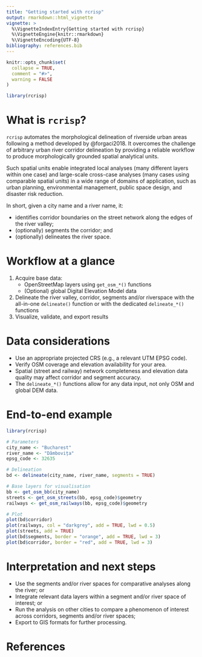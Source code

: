 ```yaml
---
title: "Getting started with rcrisp"
output: rmarkdown::html_vignette
vignette: >
  %\VignetteIndexEntry{Getting started with rcrisp}
  %\VignetteEngine{knitr::rmarkdown}
  %\VignetteEncoding{UTF-8}
bibliography: references.bib
---
```


```r
knitr::opts_chunk$set(
  collapse = TRUE,
  comment = "#>",
  warning = FALSE
)
```

```r
library(rcrisp)
```

# What is `rcrisp`?

`rcrisp` automates the morphological delineation of riverside urban areas following a method developed by @forgaci2018. It overcomes the challenge of arbitrary urban river corridor delineation by providing a reliable workflow to produce morphologically grounded spatial analytical units.

Such spatial units enable integrated local analyses (many different layers within one case) and large-scale cross-case analyses (many cases using comparable spatial units) in a wide range of domains of application, such as urban planning, environmental management, public space design, and disaster risk reduction.

In short, given a city name and a river name, it:

- identifies corridor boundaries on the street network along the edges of the river valley;
- (optionally) segments the corridor; and
- (optionally) delineates the river space.

# Workflow at a glance

1. Acquire base data:
   - OpenStreetMap layers using `get_osm_*()` functions
   - (Optional) global Digital Elevation Model data
2. Delineate the river valley, corridor, segments and/or riverspace with the
   all-in-one `delineate()` function or with the dedicated `delineate_*()`
   functions
3. Visualize, validate, and export results

# Data considerations

- Use an appropriate projected CRS (e.g., a relevant UTM EPSG code).
- Verify OSM coverage and elevation availability for your area.
- Spatial (street and railway) network completeness and elevation data quality may affect corridor and segment accuracy.
- The `delineate_*()` functions allow for any data input, not only OSM and global DEM data.

# End-to-end example

```r
library(rcrisp)

# Parameters
city_name <- "Bucharest"
river_name <- "Dâmbovița"
epsg_code <- 32635

# Delineation
bd <- delineate(city_name, river_name, segments = TRUE)

# Base layers for visualisation
bb <- get_osm_bb(city_name)
streets <- get_osm_streets(bb, epsg_code)$geometry
railways <- get_osm_railways(bb, epsg_code)$geometry

# Plot
plot(bd$corridor)
plot(railways, col = "darkgrey", add = TRUE, lwd = 0.5)
plot(streets, add = TRUE)
plot(bd$segments, border = "orange", add = TRUE, lwd = 3)
plot(bd$corridor, border = "red", add = TRUE, lwd = 3)
```

# Interpretation and next steps

- Use the segments and/or river spaces for comparative analyses along the river; or
- Integrate relevant data layers within a segment and/or river space of interest; or
- Run the analysis on other cities to compare a phenomenon of interest across corridors, segments and/or river spaces;
- Export to GIS formats for further processing.

# References
